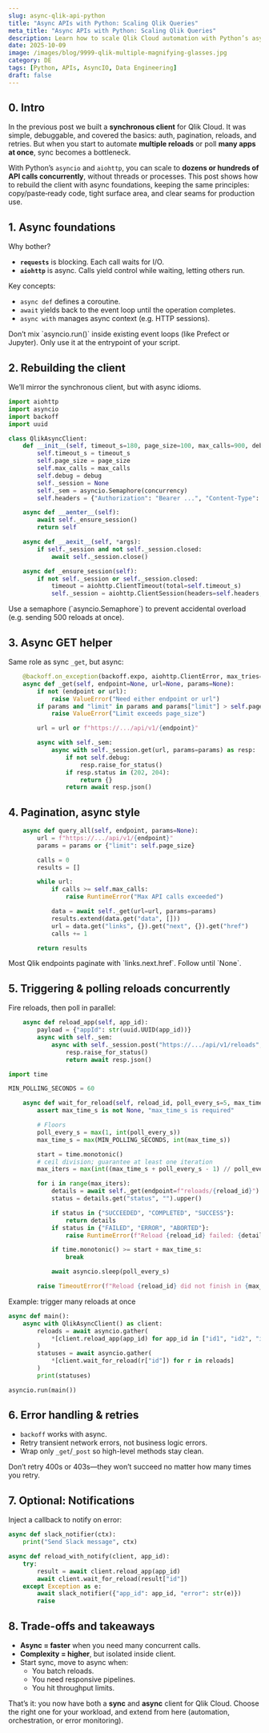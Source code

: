 ```yaml
---
slug: async-qlik-api-python
title: "Async APIs with Python: Scaling Qlik Queries"
meta_title: "Async APIs with Python: Scaling Qlik Queries"
description: Learn how to scale Qlik Cloud automation with Python’s asyncio and aiohttp. This post builds an async client for concurrent reloads, pagination, retries, and error handling.
date: 2025-10-09
image: /images/blog/9999-qlik-multiple-magnifying-glasses.jpg
category: DE
tags: [Python, APIs, AsyncIO, Data Engineering]
draft: false
---
```


## 0. Intro

In the previous post we built a **synchronous client** for Qlik Cloud. It was simple, debuggable, and covered the basics: auth, pagination, reloads, and retries. But when you start to automate **multiple reloads** or poll **many apps at once**, sync becomes a bottleneck.

With Python’s `asyncio` and `aiohttp`, you can scale to **dozens or hundreds of API calls concurrently**, without threads or processes. This post shows how to rebuild the client with async foundations, keeping the same principles: copy/paste‑ready code, tight surface area, and clear seams for production use.

## 1. Async foundations

Why bother?

* **`requests`** is blocking. Each call waits for I/O.
* **`aiohttp`** is async. Calls yield control while waiting, letting others run.

Key concepts:

* `async def` defines a coroutine.
* `await` yields back to the event loop until the operation completes.
* `async with` manages async context (e.g. HTTP sessions).

<Notice type="info">
  Don’t mix `asyncio.run()` inside existing event loops (like Prefect or Jupyter). Only use it at the entrypoint of your script.
</Notice>

## 2. Rebuilding the client

We’ll mirror the synchronous client, but with async idioms.

```python
import aiohttp
import asyncio
import backoff
import uuid

class QlikAsyncClient:
    def __init__(self, timeout_s=180, page_size=100, max_calls=900, debug=False, concurrency=10):
        self.timeout_s = timeout_s
        self.page_size = page_size
        self.max_calls = max_calls
        self.debug = debug
        self._session = None
        self._sem = asyncio.Semaphore(concurrency)
        self.headers = {"Authorization": "Bearer ...", "Content-Type": "application/json"}

    async def __aenter__(self):
        await self._ensure_session()
        return self

    async def __aexit__(self, *args):
        if self._session and not self._session.closed:
            await self._session.close()

    async def _ensure_session(self):
        if not self._session or self._session.closed:
            timeout = aiohttp.ClientTimeout(total=self.timeout_s)
            self._session = aiohttp.ClientSession(headers=self.headers, timeout=timeout)
```

<Notice type="success">
  Use a semaphore (`asyncio.Semaphore`) to prevent accidental overload (e.g. sending 500 reloads at once).
</Notice>

## 3. Async GET helper

Same role as sync `_get`, but async:

```python
    @backoff.on_exception(backoff.expo, aiohttp.ClientError, max_tries=5)
    async def _get(self, endpoint=None, url=None, params=None):
        if not (endpoint or url):
            raise ValueError("Need either endpoint or url")
        if params and "limit" in params and params["limit"] > self.page_size:
            raise ValueError("Limit exceeds page_size")

        url = url or f"https://.../api/v1/{endpoint}"

        async with self._sem:
            async with self._session.get(url, params=params) as resp:
                if not self.debug:
                    resp.raise_for_status()
                if resp.status in (202, 204):
                    return {}
                return await resp.json()
```

## 4. Pagination, async style

```python
    async def query_all(self, endpoint, params=None):
        url = f"https://.../api/v1/{endpoint}"
        params = params or {"limit": self.page_size}

        calls = 0
        results = []

        while url:
            if calls >= self.max_calls:
                raise RuntimeError("Max API calls exceeded")

            data = await self._get(url=url, params=params)
            results.extend(data.get("data", []))
            url = data.get("links", {}).get("next", {}).get("href")
            calls += 1

        return results
```

<Notice type="info">
  Most Qlik endpoints paginate with `links.next.href`. Follow until `None`.
</Notice>

## 5. Triggering & polling reloads concurrently

Fire reloads, then poll in parallel:

```python
    async def reload_app(self, app_id):
        payload = {"appId": str(uuid.UUID(app_id))}
        async with self._sem:
            async with self._session.post("https://.../api/v1/reloads", json=payload) as resp:
                resp.raise_for_status()
                return await resp.json()

import time

MIN_POLLING_SECONDS = 60

    async def wait_for_reload(self, reload_id, poll_every_s=5, max_time_s=None):
        assert max_time_s is not None, "max_time_s is required"

        # Floors
        poll_every_s = max(1, int(poll_every_s))
        max_time_s = max(MIN_POLLING_SECONDS, int(max_time_s))

        start = time.monotonic()
        # ceil division; guarantee at least one iteration
        max_iters = max(int((max_time_s + poll_every_s - 1) // poll_every_s), 1)

        for i in range(max_iters):
            details = await self._get(endpoint=f"reloads/{reload_id}")
            status = details.get("status", "").upper()

            if status in {"SUCCEEDED", "COMPLETED", "SUCCESS"}:
                return details
            if status in {"FAILED", "ERROR", "ABORTED"}:
                raise RuntimeError(f"Reload {reload_id} failed: {details}")

            if time.monotonic() >= start + max_time_s:
                break

            await asyncio.sleep(poll_every_s)

        raise TimeoutError(f"Reload {reload_id} did not finish in {max_time_s} seconds")
```

Example: trigger many reloads at once

```python
async def main():
    async with QlikAsyncClient() as client:
        reloads = await asyncio.gather(
            *[client.reload_app(app_id) for app_id in ["id1", "id2", "id3"]]
        )
        statuses = await asyncio.gather(
            *[client.wait_for_reload(r["id"]) for r in reloads]
        )
        print(statuses)

asyncio.run(main())
```

## 6. Error handling & retries

* `backoff` works with async.
* Retry transient network errors, not business logic errors.
* Wrap only `_get`/`_post` so high-level methods stay clean.

<Notice type="warning">
  Don’t retry 400s or 403s—they won’t succeed no matter how many times you retry.
</Notice>

## 7. Optional: Notifications

Inject a callback to notify on error:

```python
async def slack_notifier(ctx):
    print("Send Slack message", ctx)

async def reload_with_notify(client, app_id):
    try:
        result = await client.reload_app(app_id)
        await client.wait_for_reload(result["id"])
    except Exception as e:
        await slack_notifier({"app_id": app_id, "error": str(e)})
        raise
```

## 8. Trade-offs and takeaways

* **Async = faster** when you need many concurrent calls.
* **Complexity = higher**, but isolated inside client.
* Start sync, move to async when:
  * You batch reloads.
  * You need responsive pipelines.
  * You hit throughput limits.

That’s it: you now have both a **sync** and **async** client for Qlik Cloud. Choose the right one for your workload, and extend from here (automation, orchestration, or error monitoring).
